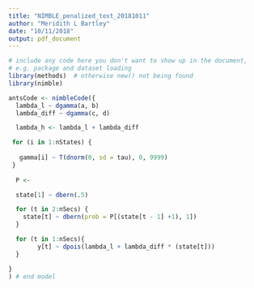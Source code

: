 ```yaml
---
title: "NIMBLE_penalized_text_20181011"
author: "Meridith L Bartley"
date: "10/11/2018"
output: pdf_document
---
```


```r
# include any code here you don't want to show up in the document,
# e.g. package and dataset loading
library(methods)  # otherwise new() not being found 
library(nimble)
```



```r

antsCode <- nimbleCode({
  lambda_l ~ dgamma(a, b)
  lambda_diff ~ dgamma(c, d)

  lambda_h <- lambda_l + lambda_diff

 for (i in 1:nStates) {
   
   gamma[i] ~ T(dnorm(0, sd = tau), 0, 9999)
 }
  
  P <- 

  state[1] ~ dbern(.5)

  for (t in 2:nSecs) {
    state[t] ~ dbern(prob = P[(state[t - 1] +1), 1])
  }

  for (t in 1:nSecs){
        y[t] ~ dpois(lambda_l + lambda_diff * (state[t]))
  }

}
) # end model

```

